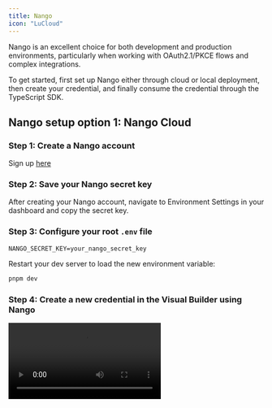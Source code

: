 ```yaml
---
title: Nango
icon: "LuCloud"
---
```


Nango is an excellent choice for both development and production environments, particularly when working with OAuth2.1/PKCE flows and complex integrations.

To get started, first set up Nango either through cloud or local deployment, then create your credential, and finally consume the credential through the TypeScript SDK.

## Nango setup option 1: Nango Cloud

### Step 1: Create a Nango account

Sign up [here](https://app.nango.dev/signin)

### Step 2: Save your Nango secret key

After creating your Nango account, navigate to Environment Settings in your dashboard and copy the secret key.

### Step 3: Configure your root `.env` file

```
NANGO_SECRET_KEY=your_nango_secret_key
```

Restart your dev server to load the new environment variable:

```bash
pnpm dev
```

### Step 4: Create a new credential in the Visual Builder using Nango

<Video src="/videos/create-nango-credential.mp4" />

## Nango setup option 2: Nango local

### Step 1: Clone the optional services repository

```bash
git clone https://github.com/inkeep/agents-optional-local-dev
cd agents-optional-local-dev
```

### Step 2: Start Nango Services

Inside the `agents-optional-local-dev` repository, run the following command:

```bash
docker-compose --profile nango up -d
```

### Step 3: Save your Nango secret key

1. Open Nango at `http://localhost:3050`
2. Navigate to Environment Settings and copy the secret key

### Step 4: Configure your root `.env` file

In your **root project directory** (not inside the `agents-optional-local-dev` repository), update your `.env` file:

```bash
NANGO_SECRET_KEY=your_nango_secret_key
NANGO_HOST=http://localhost:3050
PUBLIC_NANGO_CONNECT_BASE_URL=http://localhost:3051
```

Restart your dev server to load the new environment variables:

```bash
pnpm dev
```

### Step 5: Create a new credential in the Visual Builder using Nango

Create a new credential in the [Visual Builder](/visual-builder/credentials) using Nango Store as the credential store.

<Video src="/videos/create-nango-credential.mp4" />

## Referencing credentials in SDK

Once you have created a credential in the Visual Builder, you can reference it in the TypeScript SDK for both Bearer Authentication and OAuth2.1/PKCE. 

Here is an example of how to reference a credential in the TypeScript SDK for both Bearer Authentication and OAuth2.1/PKCE.

<Tabs>
  <Tab title="Bearer Authentication">
```typescript
import { agent, subAgent, mcpTool, credential } from "@inkeep/agents-sdk";
import { CredentialStoreType } from "@inkeep/agents-core";

// Step 1: Reference the credential created in the Visual Builder
const stripeCredential = credential({
  id: 'stripe-credential',
  name: 'Stripe Credential',
  type: CredentialStoreType.memory,
  credentialStoreId: 'memory-default',
  retrievalParams: {
    "connectionId": "<id-given-to-bearer-api-key>", // where <id-given-to-bearer-api-key> is the id given to the bearer api key created through the Visual Builder
    "providerConfigKey": "<id-given-to-bearer-api-key>",
    "provider": "private-api-bearer",
    "authMode": "API_KEY"
  },
});

// Step 2: Use credential in MCP tool
const stripeTool = mcpTool({
  id: 'stripe-tool',
  name: 'Stripe Tool',
  description: 'Access Stripe payment services',
  serverUrl: 'https://mcp.stripe.com/mcp',
  credential: stripeCredential,
});
``` 
</Tab>
  <Tab title="OAuth2.1/PKCE">
```typescript
import { agent, subAgent, mcpTool, credential } from "@inkeep/agents-sdk";
import { CredentialStoreType } from "@inkeep/agents-core";

// Step 1: Reference the credential created in the Visual Builder
const stripeCredential = credential({
  id: 'stripe-credential',
  name: 'Stripe Credential',
  type: CredentialStoreType.memory, // Memory store
  credentialStoreId: 'memory-default',
  retrievalParams: {
    "connectionId": "<nango-connection-id>", // Nango connection ID that was generated. You can confirm this in your nango dashboard (cloud or self-hosted)
    "providerConfigKey": "<mcp-server-name>_<mcp-server-generated-id>", // For example, linear_AABBCC1234
    "provider": "mcp-generic",
    "authMode": "OAUTH2"
  },
});

// Step 2: Use credential in MCP tool
const stripeTool = mcpTool({
  id: 'stripe-tool',
  name: 'Stripe Tool',
  description: 'Access Stripe payment services',
  serverUrl: 'https://mcp.stripe.com/mcp',
  credential: stripeCredential,
});
```  
</Tab>
</Tabs>

### Credential Configuration

| Parameter | Type | Required | Description |
|-----------|------|----------|-------------|
| `id` | string | Yes | Unique identifier for the credential |
| `type` | CredentialStoreType | Yes | Type of credential store (memory, nango, or keychain) |
| `credentialStoreId` | string | Yes | Identifier for the specific credential store instance |
| `retrievalParams` | object | Yes | Parameters for retrieving the credential from the store. |
